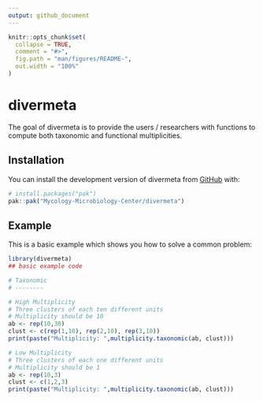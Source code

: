 ```yaml
---
output: github_document
---
```


<!-- README.md is generated from README.Rmd. Please edit that file -->

```r
knitr::opts_chunk$set(
  collapse = TRUE,
  comment = "#>",
  fig.path = "man/figures/README-",
  out.width = "100%"
)
```

# divermeta

<!-- badges: start -->
<!-- badges: end -->

The goal of divermeta is to provide the users / researchers with functions to compute both taxonomic and functional multiplicities.

## Installation

You can install the development version of divermeta from [GitHub](https://github.com/) with:

``` r
# install.packages("pak")
pak::pak("Mycology-Microbiology-Center/divermeta")
```

## Example

This is a basic example which shows you how to solve a common problem:

```r
library(divermeta)
## basic example code

# Taxonomic
# --------

# High Multiplicity
# Three clusters of each ten different units
# Multiplicity should be 10
ab <- rep(10,30)
clust <- c(rep(1,10), rep(2,10), rep(3,10))
print(paste("Multiplicity: ",multiplicity.taxonomic(ab, clust)))

# Low Multiplicity
# Three clusters of each one different units
# Multiplicity should be 1
ab <- rep(10,3)
clust <- c(1,2,3)
print(paste("Multiplicity: ",multiplicity.taxonomic(ab, clust)))
```


